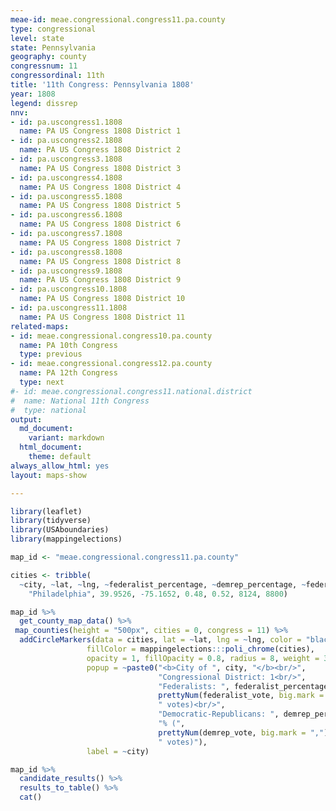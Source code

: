 ```yaml
---
meae-id: meae.congressional.congress11.pa.county
type: congressional
level: state
state: Pennsylvania
geography: county
congressnum: 11
congressordinal: 11th
title: '11th Congress: Pennsylvania 1808'
year: 1808
legend: dissrep
nnv:
- id: pa.uscongress1.1808
  name: PA US Congress 1808 District 1
- id: pa.uscongress2.1808
  name: PA US Congress 1808 District 2
- id: pa.uscongress3.1808
  name: PA US Congress 1808 District 3
- id: pa.uscongress4.1808
  name: PA US Congress 1808 District 4
- id: pa.uscongress5.1808
  name: PA US Congress 1808 District 5
- id: pa.uscongress6.1808
  name: PA US Congress 1808 District 6
- id: pa.uscongress7.1808
  name: PA US Congress 1808 District 7
- id: pa.uscongress8.1808
  name: PA US Congress 1808 District 8
- id: pa.uscongress9.1808
  name: PA US Congress 1808 District 9
- id: pa.uscongress10.1808
  name: PA US Congress 1808 District 10
- id: pa.uscongress11.1808
  name: PA US Congress 1808 District 11
related-maps:
- id: meae.congressional.congress10.pa.county
  name: PA 10th Congress
  type: previous
- id: meae.congressional.congress12.pa.county
  name: PA 12th Congress
  type: next
#- id: meae.congressional.congress11.national.district
#  name: National 11th Congress
#  type: national
output:
  md_document:
    variant: markdown
  html_document:
    theme: default
always_allow_html: yes
layout: maps-show

---
```


```r
library(leaflet)
library(tidyverse)
library(USAboundaries)
library(mappingelections)

map_id <- "meae.congressional.congress11.pa.county"

cities <- tribble(
  ~city, ~lat, ~lng, ~federalist_percentage, ~demrep_percentage, ~federalist_vote, ~demrep_vote,
    "Philadelphia", 39.9526, -75.1652, 0.48, 0.52, 8124, 8800)
```

<div class="map">

```r
map_id %>%
  get_county_map_data() %>%
 map_counties(height = "500px", cities = 0, congress = 11) %>% 
  addCircleMarkers(data = cities, lat = ~lat, lng = ~lng, color = "black",
                 fillColor = mappingelections:::poli_chrome(cities),
                 opacity = 1, fillOpacity = 0.8, radius = 8, weight = 3,
                 popup = ~paste0("<b>City of ", city, "</b><br/>",
                                 "Congressional District: 1<br/>",
                                 "Federalists: ", federalist_percentage * 100, "% (", 
                                 prettyNum(federalist_vote, big.mark = ","), 
                                 " votes)<br/>",
                                 "Democratic-Republicans: ", demrep_percentage * 100,
                                 "% (", 
                                 prettyNum(demrep_vote, big.mark = ","),
                                 " votes)"),
                 label = ~city) 
```

</div>

<div class="results-table">

```r
map_id %>%
  candidate_results() %>%
  results_to_table() %>%
  cat()
```

</div>
